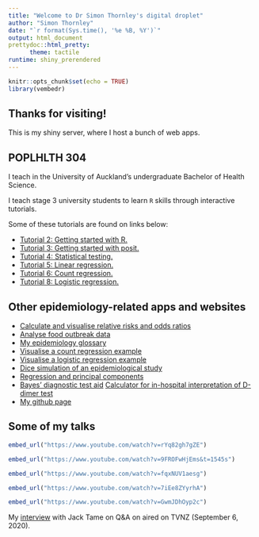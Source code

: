 ```yaml
---
title: "Welcome to Dr Simon Thornley's digital droplet"
author: "Simon Thornley"
date: "`r format(Sys.time(), '%e %B, %Y')`"
output: html_document
prettydoc::html_pretty:
      theme: tactile
runtime: shiny_prerendered
---
```


```r
knitr::opts_chunk$set(echo = TRUE)
library(vembedr)
```


## Thanks for visiting!

This is my shiny server, where I host a bunch of web apps.

## POPLHLTH 304

I teach in the University of Auckland's undergraduate Bachelor of Health Science.

I teach stage 3 university students to learn `R` skills through interactive tutorials.

Some of these tutorials are found on links below:

- [Tutorial 2: Getting started with R.    ](http://sithor.com/shiny/304_tutorials/Tut_2/){target="_blank"}
- [Tutorial 3: Getting started with posit.    ](http://sithor.com/shiny/304_tutorials/Tut_3/){target="_blank"}
- [Tutorial 4: Statistical testing.    ](http://sithor.com/shiny/304_tutorials/Tut_4/){target="_blank"}
- [Tutorial 5: Linear regression.    ](http://sithor.com/shiny/304_tutorials/Tut_5/){target="_blank"}
- [Tutorial 6: Count regression.    ](http://sithor.com/shiny/304_tutorials/Tut_6/){target="_blank"}
- [Tutorial 8: Logistic regression.    ](http://sithor.com/shiny/304_tutorials/Tut_8/){target="_blank"}


## Other epidemiology-related apps and websites

- [Calculate and visualise relative risks and odds ratios](http://sithor.com/shiny/Relative_risk_shiny/){target="_blank"}
- [Analyse food outbreak data](http://sithor.com/shiny/Food_outbreak/){target="_blank"}
- [My epidemiology glossary](https://rpubs.com/sithor/epidemiological_glossary){target="_blank"}
- [Visualise a count regression example](https://rpubs.com/sithor/Permethrin_ARF_regression){target="_blank"}
- [Visualise a logistic regression example](https://sithor.shinyapps.io/Logistic_regression/){target="_blank"}
- [Dice simulation of an epidemiological study](https://sithor.shinyapps.io/Epi_teaching/){target="_blank"}
- [Regression and principal components](https://sithor.shinyapps.io/regress_princomp/){target="_blank"}
- [Bayes' diagnostic test aid](https://sithor.shinyapps.io/Bayes_Diagnostic_test/){target="_blank"}
[Calculator for in-hospital interpretation of D-dimer test](https://sithor.shinyapps.io/Pulmonary_embolus/){target="_blank"}
- [My github page](https://github.com/sithor/){target="_blank"}

## Some of my talks

```r
embed_url("https://www.youtube.com/watch?v=rYq82gh7gZE")
```


```r
embed_url("https://www.youtube.com/watch?v=9FROFwHjEms&t=1545s")
```

```r
embed_url("https://www.youtube.com/watch?v=fqxNUV1aesg")
```


```r
embed_url("https://www.youtube.com/watch?v=7iEe8ZYyrhA")
```

```r
embed_url("https://www.youtube.com/watch?v=GwmJDhOyp2c")
```

My [interview](https://www.1news.co.nz/2020/09/06/not-lockdowns-controversial-epidemiologist-calls-for-end-to-irrational-covid-19-elimination-strategy/){target="_blank"} with Jack Tame on Q&A on aired on TVNZ (September 6, 2020).